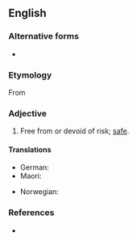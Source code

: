 {{also|riskfree}}

==English==

===Alternative forms===
* {{l|en|riskfree}}

===Etymology===
From {{suffix|en|risk|free}}

===Adjective===
{{en-adj|-}}

# Free from or devoid of risk; [[safe]].
#: {{ux|en|While no investment is '''risk-free''', some have less risk involved than others.}}

====Translations====
{{trans-top|safe}}
* German: {{t+|de|risikolos}}
* Maori: {{t|mi|haumaru}}
{{trans-mid}}
* Norwegian: {{t|no|farefri}}
{{trans-bottom}}

===References===
* {{R:Lexico}}